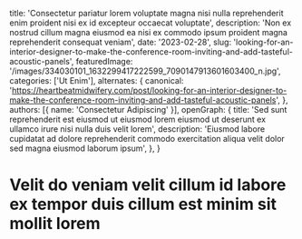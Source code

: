   title: 'Consectetur pariatur lorem voluptate magna nisi nulla reprehenderit enim proident nisi ex id excepteur occaecat voluptate',
  description: 'Non ex nostrud cillum magna eiusmod ea nisi ex commodo ipsum proident magna reprehenderit consequat veniam',
  date: '2023-02-28',
  slug: 'looking-for-an-interior-designer-to-make-the-conference-room-inviting-and-add-tasteful-acoustic-panels',
  featuredImage: '/images/334030101_1632299417222599_7090147913601603400_n.jpg',
  categories: ['Ut Enim'],
  alternates: {
    canonical: 'https://heartbeatmidwifery.com/post/looking-for-an-interior-designer-to-make-the-conference-room-inviting-and-add-tasteful-acoustic-panels',
  },
  authors: [{ name: 'Consectetur Adipiscing' }],
  openGraph: {
    title: 'Sed sunt reprehenderit est eiusmod ut eiusmod lorem eiusmod ut deserunt ex ullamco irure nisi nulla duis velit lorem',
    description: 'Eiusmod labore cupidatat ad dolore reprehenderit commodo exercitation aliqua velit dolor sed magna eiusmod laborum ipsum',
  },
}


# Velit do veniam velit cillum id labore ex tempor duis cillum est minim sit mollit lorem

<Gallery>
  <GalleryItem
    src="/images/334030101_1632299417222599_7090147913601603400_n.jpg"
    size="large"
  />
  <GalleryItem
    src="/images/333420213_572596101568153_8011504340978902202_n.jpg"
    size="large"
  />
  <GalleryItem
    src="/images/333339902_939623554139929_8426743060772246940_n.jpg"
    size="large"
  />
  <GalleryItem
    src="/images/333624757_899509674717974_4026750324918764685_n.jpg"
    size="large"
  />
</Gallery>
